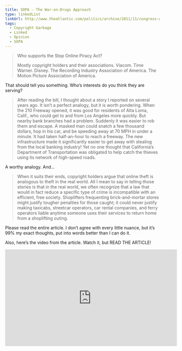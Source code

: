 ```yaml
---
title: SOPA - The War-on-Drugs Approach
type: linkedList
linkUrl: http://www.theatlantic.com/politics/archive/2011/11/congress-weighs-fighting-internet-piracy-like-the-war-on-drugs/248690/
tags:
  - Copyright Garbage
  - Linked
  - Opinion
  - SOPA
---
```


> Who supports the Stop Online Piracy Act?
> 
> Mostly copyright holders and their associations. Viacom. Time Warner. Disney. The Recording Industry Association of America. The Motion Picture Association of America.

That should tell you something. Who’s interests do you think they are serving?

> After reading the bill, I thought about a story I reported on several years ago. It isn’t a perfect analogy, but it is worth pondering. When the 210 Freeway opened, it was good for residents of Alta Loma, Calif., who could get to and from Los Angeles more quickly. But nearby bank branches had a problem. Suddenly it was easier to rob them and escape. A masked man could snatch a few thousand dollars, hop in his car, and be speeding away at 70 MPH in under a minute. It had taken half-an-hour to reach a freeway. The new infrastructure made it significantly easier to get away with stealing from the local banking industry! Yet no one thought that California’s Department of Transportation was obligated to help catch the thieves using its network of high-speed roads.

A worthy analogy. And…

> When it suits their ends, copyright holders argue that online theft is analogous to theft in the real world. All I mean to say in telling those stories is that in the real world, we often recognize that a law that would in fact reduce a specific type of crime is incompatible with an efficient, free society. Shoplifters frequenting brick-and-mortar stores might justify tougher penalties for those caught; it could never justify making taxicabs, streetcar operators, car rental companies, and ferry operators liable anytime someone uses their services to return home from a shoplifting outing.

Please read the entire article. I don’t agree with every little nuance, but it’s 99% my exact thoughts, put into words better than I can do it.

Also, here’s the video from the article. Watch it, but READ THE ARTICLE!

<iframe src="http://player.vimeo.com/video/31100268?byline=0&amp;portrait=0" width="560" height="315" frameborder="0" webkitallowfullscreen="" mozallowfullscreen="" allowfullscreen=""></iframe>
